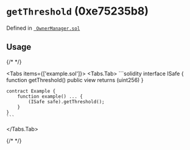 

<LegacyCallout />

# `getThreshold` (0xe75235b8)






Defined in [` OwnerManager.sol`](https://github.com/safe-global/safe-smart-account/tree/v1.3.0/contracts/base/OwnerManager.sol#L126)


## Usage

{/* <!-- vale off --> */}

<Tabs items={['example.sol']}>
  <Tabs.Tab>
    ```solidity
    interface ISafe {
        function getThreshold() public view returns (uint256)
    }

    contract Example {
        function example() ... {
            (ISafe safe).getThreshold();
        }
    }
    ```
  </Tabs.Tab>
</Tabs>

{/* <!-- vale on --> */}






